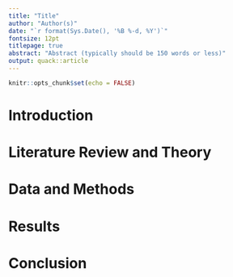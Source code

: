 ```yaml
---
title: "Title"
author: "Author(s)"
date: "`r format(Sys.Date(), '%B %-d, %Y')`"
fontsize: 12pt
titlepage: true
abstract: "Abstract (typically should be 150 words or less)"
output: quack::article
---
```


```r
knitr::opts_chunk$set(echo = FALSE)
```

# Introduction

# Literature Review and Theory

# Data and Methods

# Results

# Conclusion
